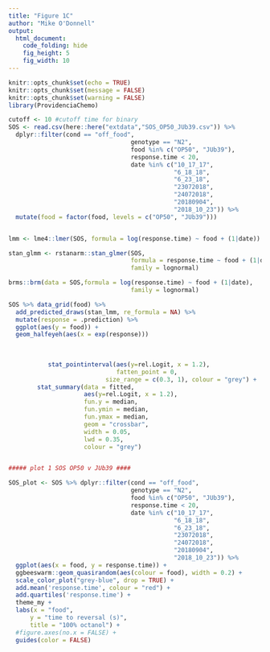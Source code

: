 ```yaml
---
title: "Figure 1C"
author: "Mike O'Donnell"
output:
  html_document:
    code_folding: hide
    fig_height: 5
    fig_width: 10
---
```


```r
knitr::opts_chunk$set(echo = TRUE)
knitr::opts_chunk$set(message = FALSE)
knitr::opts_chunk$set(warning = FALSE)
library(ProvidenciaChemo)

```

```r
cutoff <- 10 #cutoff time for binary
SOS <- read.csv(here::here("extdata","SOS_OP50_JUb39.csv")) %>%
  dplyr::filter(cond == "off_food", 
                                  genotype == "N2", 
                                  food %in% c("OP50", "JUb39"),
                                  response.time < 20,
                                  date %in% c("10_17_17", 
                                              "6_18_18", 
                                              "6_23_18",
                                              "23072018",
                                              "24072018",
                                              "20180904",
                                              "2018_10_23")) %>%
  mutate(food = factor(food, levels = c("OP50", "JUb39")))


lmm <- lme4::lmer(SOS, formula = log(response.time) ~ food + (1|date))

stan_glmm <- rstanarm::stan_glmer(SOS,
                                  formula = response.time ~ food + (1|date),
                                  family = lognormal)

brms::brm(data = SOS,formula = log(response.time) ~ food + (1|date),
                                  family = lognormal)

SOS %>% data_grid(food) %>%
  add_predicted_draws(stan_lmm, re_formula = NA) %>%
  mutate(response = .prediction) %>%
  ggplot(aes(y = food)) +
  geom_halfeyeh(aes(x = exp(response)))
         
         
         
           stat_pointinterval(aes(y=rel.Logit, x = 1.2),
                              fatten_point = 0,
                           size_range = c(0.3, 1), colour = "grey") +
        stat_summary(data = fitted,
                     aes(y=rel.Logit, x = 1.2),
                     fun.y = median,
                     fun.ymin = median,
                     fun.ymax = median,
                     geom = "crossbar",
                     width = 0.05,
                     lwd = 0.35,
                     colour = "grey")


##### plot 1 SOS OP50 v JUb39 ####

SOS_plot <- SOS %>% dplyr::filter(cond == "off_food", 
                                  genotype == "N2", 
                                  food %in% c("OP50", "JUb39"),
                                  response.time < 20,
                                  date %in% c("10_17_17", 
                                              "6_18_18", 
                                              "6_23_18",
                                              "23072018",
                                              "24072018",
                                              "20180904",
                                              "2018_10_23")) %>%
  ggplot(aes(x = food, y = response.time)) +
  ggbeeswarm::geom_quasirandom(aes(colour = food), width = 0.2) +
  scale_color_plot("grey-blue", drop = TRUE) +
  add.mean('response.time', colour = "red") +
  add.quartiles('response.time') +
  theme_my +
  labs(x = "food",
      y = "time to reversal (s)",
      title = "100% octanol") +
  #figure.axes(no.x = FALSE) +
  guides(color = FALSE)



```

